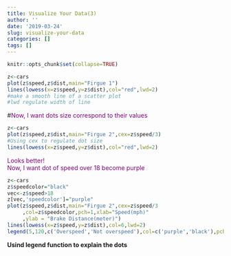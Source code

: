 ```yaml
---
title: Visualize Your Data(3)
author: ''
date: '2019-03-24'
slug: visualize-your-data
categories: []
tags: []
---
```


   ```r
knitr::opts_chunk$set(collapse=TRUE)
```

```r
z<-cars
plot(z$speed,z$dist,main="Firgue 1")
lines(lowess(x=z$speed,y=z$dist),col="red",lwd=2)
#make a smooth line of a scatter plot
#lwd regulate width of line
```

#<font color=purple>Now, I want dots size correspond to their values</font>
```r
z<-cars
plot(z$speed,z$dist,main="Firgue 2",cex=z$speed/3) 
#Using cex to regulate dot size 
lines(lowess(x=z$speed,y=z$dist),col="red",lwd=2)
```

<font color=purple>Looks better!
</br>Now, I want dot of speed over 18 become purple
</font>
    

```r
z<-cars
z$speedcolor="black"
vec<-z$speed>18
z[vec,'speedcolor']="purple"
plot(z$speed,z$dist,main="Firgue 2",cex=z$speed/3
     ,col=z$speedcolor,pch=1,xlab="Speed(mph)"
     ,ylab = "Brake Distance(meter)")
lines(lowess(x=z$speed,y=z$dist),col=6,lwd=2)
legend(5,120,c('Overspeed','Not overspeed'),col=c('purple','black'),pch=1)
```
**Usind legend function to explain the dots**


